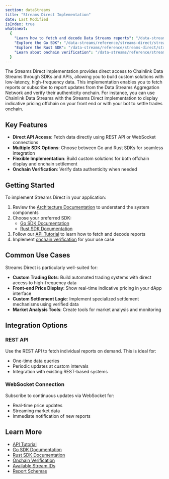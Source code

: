 ```yaml
---
section: dataStreams
title: "Streams Direct Implementation"
date: Last Modified
isIndex: true
whatsnext:
  {
    "Learn how to fetch and decode Data Streams reports": "/data-streams/tutorials/streams-direct/streams-direct-api",
    "Explore the Go SDK": "/data-streams/reference/streams-direct/streams-direct-go-sdk",
    "Explore the Rust SDK": "/data-streams/reference/streams-direct/streams-direct-rust-sdk",
    "Learn about onchain verification": "/data-streams/reference/streams-direct/streams-direct-onchain-verification",
  }
---
```



The Streams Direct implementation provides direct access to Chainlink Data Streams through SDKs and APIs, allowing you to build custom solutions with low-latency, high-frequency data. This implementation enables you to fetch reports or subscribe to report updates from the Data Streams Aggregation Network and verify their authenticity onchain. For instance, you can use Chainlink Data Streams with the Streams Direct implementation to display indicative pricing offchain on your front end or with your bot to settle trades onchain.

<ClickToZoom
  src="/images/data-streams/data-streams-on-demand-offchain-workflows.webp"
  alt="Chainlink Data Streams - Streams Direct On-Demand Offchain Workflows"
/>

## Key Features

- **Direct API Access**: Fetch data directly using REST API or WebSocket connections
- **Multiple SDK Options**: Choose between Go and Rust SDKs for seamless integration
- **Flexible Implementation**: Build custom solutions for both offchain display and onchain settlement
- **Onchain Verification**: Verify data authenticity when needed

## Getting Started

To implement Streams Direct in your application:

1. Review the [Architecture Documentation](/data-streams/architecture#streams-direct-architecture) to understand the system components
2. Choose your preferred SDK:
   - [Go SDK Documentation](/data-streams/reference/streams-direct/streams-direct-go-sdk)
   - [Rust SDK Documentation](/data-streams/reference/streams-direct/streams-direct-rust-sdk)
3. Follow our [API Tutorial](/data-streams/tutorials/streams-direct/streams-direct-api) to learn how to fetch and decode reports
4. Implement [onchain verification](/data-streams/reference/streams-direct/streams-direct-onchain-verification) for your use case

## Common Use Cases

Streams Direct is particularly well-suited for:

- **Custom Trading Bots**: Build automated trading systems with direct access to high-frequency data
- **Front-end Price Display**: Show real-time indicative pricing in your dApp interface
- **Custom Settlement Logic**: Implement specialized settlement mechanisms using verified data
- **Market Analysis Tools**: Create tools for market analysis and monitoring

## Integration Options

### REST API

Use the REST API to fetch individual reports on demand. This is ideal for:

- One-time data queries
- Periodic updates at custom intervals
- Integration with existing REST-based systems

### WebSocket Connection

Subscribe to continuous updates via WebSocket for:

- Real-time price updates
- Streaming market data
- Immediate notification of new reports

## Learn More

- [API Tutorial](/data-streams/tutorials/streams-direct/streams-direct-api)
- [Go SDK Documentation](/data-streams/reference/streams-direct/streams-direct-go-sdk)
- [Rust SDK Documentation](/data-streams/reference/streams-direct/streams-direct-rust-sdk)
- [Onchain Verification](/data-streams/reference/streams-direct/streams-direct-onchain-verification)
- [Available Stream IDs](/data-streams/crypto-streams)
- [Report Schemas](/data-streams/reference/report-schema)
